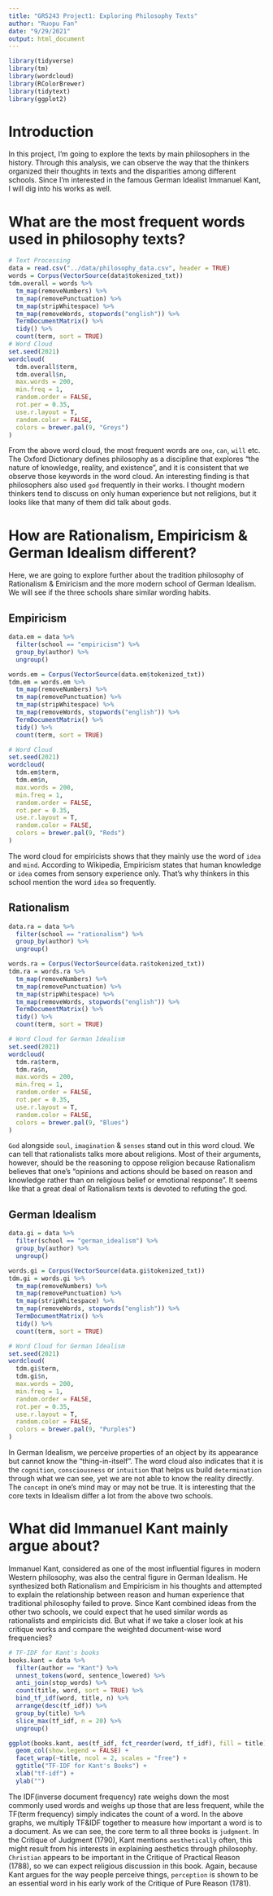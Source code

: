 ```yaml
---
title: "GR5243 Project1: Exploring Philosophy Texts"
author: "Ruopu Fan"
date: "9/29/2021"
output: html_document
---
```


```r
library(tidyverse)
library(tm)
library(wordcloud)
library(RColorBrewer)
library(tidytext)
library(ggplot2)
```


# Introduction

In this project, I'm going to explore the texts by main philosophers in the history. Through this analysis, we can observe the way that the thinkers organized their thoughts in texts and the disparities among different schools. Since I'm interested in the famous German Idealist Immanuel Kant, I will dig into his works as well.

# What are the most frequent words used in philosophy texts?

```r
# Text Processing
data = read.csv("../data/philosophy_data.csv", header = TRUE)
words = Corpus(VectorSource(data$tokenized_txt))
tdm.overall = words %>%
  tm_map(removeNumbers) %>%
  tm_map(removePunctuation) %>%
  tm_map(stripWhitespace) %>%
  tm_map(removeWords, stopwords("english")) %>%
  TermDocumentMatrix() %>%
  tidy() %>%
  count(term, sort = TRUE)
# Word Cloud 
set.seed(2021)
wordcloud(
  tdm.overall$term,
  tdm.overall$n,
  max.words = 200,
  min.freq = 1,
  random.order = FALSE,
  rot.per = 0.35,
  use.r.layout = T,
  random.color = FALSE,
  colors = brewer.pal(9, "Greys")
)
```

From the above word cloud, the most frequent words are `one`, `can`, `will` etc. The Oxford Dictionary defines philosophy as a discipline that explores "the nature of knowledge, reality, and existence", and it is consistent that we observe those keywords in the word cloud. An interesting finding is that philosophers also used `god` frequently in their works. I thought modern thinkers tend to discuss on only human experience but not religions, but it looks like that many of them did talk about gods.

# How are Rationalism, Empiricism & German Idealism different?

Here, we are going to explore further about the tradition philosophy of Rationalism & Emiricism and the more modern school of German Idealism. We will see if the three schools share similar wording habits.

## Empiricism

```r
data.em = data %>%
  filter(school == "empiricism") %>%
  group_by(author) %>%
  ungroup()

words.em = Corpus(VectorSource(data.em$tokenized_txt))
tdm.em = words.em %>%
  tm_map(removeNumbers) %>%
  tm_map(removePunctuation) %>%
  tm_map(stripWhitespace) %>%
  tm_map(removeWords, stopwords("english")) %>%
  TermDocumentMatrix() %>%
  tidy() %>%
  count(term, sort = TRUE)

# Word Cloud 
set.seed(2021)
wordcloud(
  tdm.em$term,
  tdm.em$n,
  max.words = 200,
  min.freq = 1,
  random.order = FALSE,
  rot.per = 0.35,
  use.r.layout = T,
  random.color = FALSE,
  colors = brewer.pal(9, "Reds")
)
```

The word cloud for empiricists shows that they mainly use the word of `idea` and `mind`. According to Wikipedia, Empiricism states that human knowledge or `idea` comes from sensory experience only. That's why thinkers in this school mention the word `idea` so frequently.

## Rationalism

```r
data.ra = data %>%
  filter(school == "rationalism") %>%
  group_by(author) %>%
  ungroup()

words.ra = Corpus(VectorSource(data.ra$tokenized_txt))
tdm.ra = words.ra %>%
  tm_map(removeNumbers) %>%
  tm_map(removePunctuation) %>%
  tm_map(stripWhitespace) %>%
  tm_map(removeWords, stopwords("english")) %>%
  TermDocumentMatrix() %>%
  tidy() %>%
  count(term, sort = TRUE)

# Word Cloud for German Idealism
set.seed(2021)
wordcloud(
  tdm.ra$term,
  tdm.ra$n,
  max.words = 200,
  min.freq = 1,
  random.order = FALSE,
  rot.per = 0.35,
  use.r.layout = T,
  random.color = FALSE,
  colors = brewer.pal(9, "Blues")
)
```

`God` alongside `soul`, `imagination` & `senses` stand out in this word cloud. We can tell that rationalists talks more about religions. Most of their arguments, however, should be the reasoning to oppose religion because Rationalism believes that one's "opinions and actions should be based on reason and knowledge rather than on religious belief or emotional response". It seems like that a great deal of Rationalism texts is devoted to refuting the god.

## German Idealism

```r
data.gi = data %>%
  filter(school == "german_idealism") %>%
  group_by(author) %>%
  ungroup()

words.gi = Corpus(VectorSource(data.gi$tokenized_txt))
tdm.gi = words.gi %>%
  tm_map(removeNumbers) %>%
  tm_map(removePunctuation) %>%
  tm_map(stripWhitespace) %>%
  tm_map(removeWords, stopwords("english")) %>%
  TermDocumentMatrix() %>%
  tidy() %>%
  count(term, sort = TRUE)

# Word Cloud for German Idealism
set.seed(2021)
wordcloud(
  tdm.gi$term,
  tdm.gi$n,
  max.words = 200,
  min.freq = 1,
  random.order = FALSE,
  rot.per = 0.35,
  use.r.layout = T,
  random.color = FALSE,
  colors = brewer.pal(9, "Purples")
)
```

In German Idealism, we perceive properties of an object by its appearance but cannot know the "thing-in-itself". The word cloud also indicates that it is the `cognition`, `consciousness` or `intuition` that helps us build `determination` through what we can see, yet we are not able to know the reality directly. The `concept` in one's mind may or may not be true. It is interesting that the core texts in Idealism differ a lot from the above two schools.

# What did Immanuel Kant mainly argue about?

Immanuel Kant, considered as one of the most influential figures in modern Western philosophy, was also the central figure in German Idealism. He synthesized both Rationalism and Empiricism in his thoughts and attempted to explain the relationship between reason and human experience that traditional philosophy failed to prove. Since Kant combined ideas from the other two schools, we could expect that he used similar words as rationalists and empiricists did. But what if we take a closer look at his critique works and compare the weighted document-wise word frequencies?

```r
# TF-IDF for Kant's books
books.kant = data %>%
  filter(author == "Kant") %>%
  unnest_tokens(word, sentence_lowered) %>%
  anti_join(stop_words) %>%
  count(title, word, sort = TRUE) %>%
  bind_tf_idf(word, title, n) %>%
  arrange(desc(tf_idf)) %>%
  group_by(title) %>%
  slice_max(tf_idf, n = 20) %>%
  ungroup()

ggplot(books.kant, aes(tf_idf, fct_reorder(word, tf_idf), fill = title)) +
  geom_col(show.legend = FALSE) +
  facet_wrap(~title, ncol = 2, scales = "free") +
  ggtitle("TF-IDF for Kant's Books") +
  xlab("tf-idf") +
  ylab("")
```

The IDF(inverse document frequency) rate weighs down the most commonly used words and weighs up those that are less frequent, while the TF(term frequency) simply indicates the count of a word. In the above graphs, we multiply TF&IDF together to measure how important a word is to a document. As we can see, the core term to all three books is `judgment`. In the Critique of Judgment (1790), Kant mentions `aesthetically` often, this might result from his interests in explaining aesthetics through philosophy. `Christian` appears to be important in the Critique of Practical Reason (1788), so we can expect religious discussion in this book. Again, because Kant argues for the way people perceive things, `perception` is shown to be an essential word in his early work of the Critique of Pure Reason (1781).











